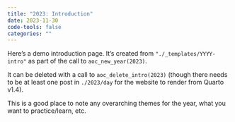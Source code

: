```yaml
---
title: "2023: Introduction"
date: 2023-11-30
code-tools: false
categories: ""
---
```


Here's a demo introduction page. It's created from `"./_templates/YYYY-intro"` as part of the call to `aoc_new_year(2023)`. 

It can be deleted with a call to `aoc_delete_intro(2023)` (though there needs to be at least one post in `./2023/day` for the website to render from Quarto v1.4).

This is a good place to note any overarching themes for the year, what you want to practice/learn, etc.